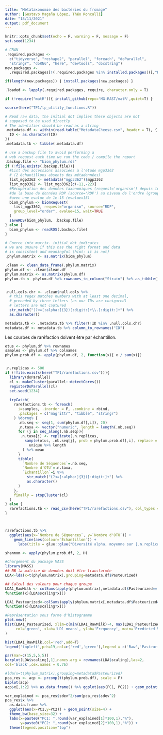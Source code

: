 ```yaml
---
title: "Métataxonomie des bactéries du fromage"
author: [Gustavo Magaña López, Théo Roncalli]
date: "18/11/2021"
output: pdf_document
---
```


```r
knitr::opts_chunk$set(echo = F, warning = F, message = F)
set.seed(1234)
```

```r
# CRAN
.required.packages <- 
  c("tidyverse", "reshape2", "parallel", "foreach", "doParallel",
  "stringr", "doRNG", "here", "devtools", "docstring")
new.packages <- 
  .required.packages[!(.required.packages %in% installed.packages()[,"Package"])]

if(length(new.packages)) { install.packages(new.packages) } 

.loaded <- lapply(.required.packages, require, character.only = T)

if (!require("matR")){ install_github(repo='MG-RAST/matR',quiet=T) }

source(here("TP1/tp_utility_functions.R"))
```

```r
# Read raw data, the initial dot implies these objects are not 
# supposed to be used directly
# The identifier should be read as a string 
.metadata.df <- within(read.table("MetadataCheese.csv", header = T), {
  ID <- as.character(ID)
})
.metadata.tb <- tibble(.metadata.df)

# use a backup file to avoid performing a 
# web request each time we run the code / compile the report
.backup.file <- "biom_phylum.rds"
if (!file.exists(.backup.file)){
  #List des accessions associées à l'étude mgp3362 
  # (2 échantillons absents des métadonnées)
  list_mgp3362 <- metadata("mgp3362")$mgp3362
  list_mgp3362 <- list_mgp3362[c(-11,-22)]
  #Récupération des données taxonomiques (request='organism') depuis les hits
  #de la base de données RDP (source='RDP') au niveau de l'ordre (group_level='order')
  #avec une evalue de 1e-15 (evalue=15)
  biom_phylum <- biomRequest(
    list_mgp3362, request="organism", source="RDP",
    group_level="order", evalue=15, wait=TRUE
  )
  saveRDS(biom_phylum, .backup.file)
} else {
  biom_phylum <- readRDS(.backup.file)
}

# Coerce into matrix. initial dot indicates 
# we are unsure if this has the right format and data
# is consistent and meaningful (hint: it is not)
.phylum.matrix <- as.matrix(biom_phylum)

.clean <- clean_data_frame(.phylum.matrix)
phylum.df <- .clean$clean.df
phylum.matrix <- as.matrix(phylum.df)
phylum.tb <- phylum.df %>% rownames_to_column("Strain") %>% as_tibble()


.null.cols.chr <- .clean$null.cols %>% 
  # this regex matches numbers with at least one decimal, 
  # preceded by three letters (as our IDs are conigured)
  # letters are not captured
  str_match("(?<=[:alpha:]{3})[:digit:]+\\.[:digit:]+") %>% 
  as.character()

metadata.tb <- .metadata.tb %>% filter(!ID %in% .null.cols.chr)
metadata.df <- metadata.tb %>% column_to_rownames("ID")
```


Les courbes de raréfaction doivent être par échantillon.

```r
otus <- phylum.df %>% rownames
samples <- phylum.df %>% colnames
phylum.prob.df <- apply(phylum.df, 2, function(x){ x / sum(x)})


.n.replicas <- 500
if (!file.exists(here("TP1/rarefactions.csv"))){
  library(doParallel)
  cl <- makeCluster(parallel::detectCores())
  registerDoParallel(cl)
  set.seed(1234)
  
  tryCatch(
    rarefactions.tb <- foreach(
      i=samples, .inorder = F, .combine = rbind, 
      .packages = c("magrittr", "tibble", "stringr")
    ) %dorng% {
      .nb.seq <- seq(1, sum(phylum.df[,i]), 20)
      .n.taxa <- vector("numeric", length = length(.nb.seq))
      for (j in seq_along(.nb.seq)){
       .n.taxa[j] <- replicate(.n.replicas, 
         sample(otus, .nb.seq[j], prob = phylum.prob.df[,i], replace = T) %>% 
           unique %>% length
        ) %>% mean
      }
      tibble(
        `Nombre de Séquences`=.nb.seq, 
        `Nombre d'OTU`=.n.taxa,
        `Échantillon`=i %>% 
          str_match("(?<=[:alpha:]{3})[:digit:]+") %>% 
          as.character()
      )
    }, 
    finally = stopCluster(cl)
  )
} else {
  rarefactions.tb <- read_csv(here("TP1/rarefactions.csv"), col_types = "nnc")
}



rarefactions.tb %>% 
  ggplot(aes(x=`Nombre de Séquences`, y=`Nombre d'OTU`)) +
    geom_line(aes(colour=`Échantillon`)) + 
      labs(title = glue::glue("Diversité alpha, moyenne sur {.n.replicas} répliques"))
```

```r

shannon <- apply(phylum.prob.df, 2, H)
```


```r
#Chargement du package MASS
library(MASS)
## NB la matrice de données doit être transformée
LDA<-lda(x=t(phylum.matrix),grouping=metadata.df$Pasteurized)

## Calcul des valeurs pour chaque groupe
LDA1_RawMilk <- colSums(apply(phylum.matrix[,metadata.df$Pasteurized=='N'],2,
function(x){LDA$scaling*x}))

LDA1_Pasteurized<-colSums(apply(phylum.matrix[,metadata.df$Pasteurized=='Y'],2,
function(x){LDA$scaling*x}))

#Représentation sous forme d'histogramme
plot.new()
hist(LDA1_Pasteurized, xlim=c(min(LDA1_RawMilk)-4, max(LDA1_Pasteurized)+1),
     col='green', xlab='LD1 means', ylab='Frequency', main='Predicted Values'
)

hist(LDA1_RawMilk,col='red',add=T)
legend('topleft',pch=19,col=c('red','green'),legend = c('Raw','Pasteurized'))

```


```r
par(mar=c(15,5,5,5))
barplot(LDA$scaling[,1],names.arg = rownames(LDA$scaling),las=2,
col='black',cex.names = 0.76)
```


```r
#lda(x=t(phylum_matrix),grouping=metadata$Pasteurized)
pca_res <- acp <- prcomp(t(phylum.prob.df), scale = F)
biplot(acp)
acp$x[,1:2] %>% as.data.frame() %>% ggplot(aes(PC1, PC2)) + geom_point()

var_explained <- pca_res$sdev^2/sum(pca_res$sdev^2)
pca_res$x %>% 
  as.data.frame %>%
  ggplot(aes(x=PC1,y=PC2)) + geom_point(size=4) +
  theme_bw(base_size=32) + 
  labs(x=paste0("PC1: ",round(var_explained[1]*100,1),"%"),
       y=paste0("PC2: ",round(var_explained[2]*100,1),"%")) +
  theme(legend.position="top")
```